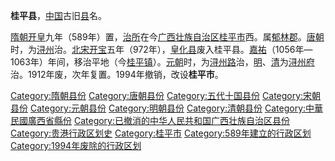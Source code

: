 '''桂平县'''，[[中国|中国]]古旧[[县|县]]名。

[[隋朝|隋朝]][[开皇|开皇]]九年（589年）置，[[治所|治所]]在今[[广西壮族自治区|广西壮族自治区]][[桂平市|桂平市]]西。属[[郁林郡|郁林郡]]。[[唐朝|唐朝]]时，为[[浔州|浔州]]治。[[北宋|北宋]][[开宝|开宝]]五年（972年），[[皇化县|皇化县]]废入桂平县。[[嘉祐|嘉祐]]（1056年—1063年）年间，移治平地（今[[桂平镇|桂平镇]]）。[[元朝|元朝]]时，为[[浔州路|浔州路]]治，[[明朝|明]]、[[清朝|清]]为[[浔州府|浔州府]]治。1912年废，次年复置。1994年撤销，改设'''桂平市'''。 

{{中華民國廣西省行政區劃}}
{{广西行政区划小作品}}
{{DEFAULTSORT:G}}
[[Category:隋朝县份|Category:隋朝县份]]
[[Category:唐朝县份|Category:唐朝县份]]
[[Category:五代十国县份|Category:五代十国县份]]
[[Category:宋朝县份|Category:宋朝县份]]
[[Category:元朝县份|Category:元朝县份]]
[[Category:明朝县份|Category:明朝县份]]
[[Category:清朝县份|Category:清朝县份]]
[[Category:中華民國廣西省縣份|Category:中華民國廣西省縣份]]
[[Category:已撤消的中华人民共和国广西壮族自治区县份|Category:已撤消的中华人民共和国广西壮族自治区县份]]
[[Category:贵港行政区划史|Category:贵港行政区划史]]
[[Category:桂平市|Category:桂平市]]
[[Category:589年建立的行政区划|Category:589年建立的行政区划]]
[[Category:1994年废除的行政区划|Category:1994年废除的行政区划]]